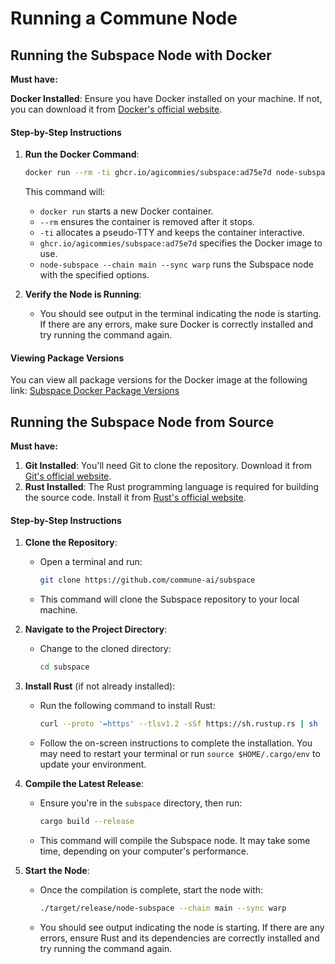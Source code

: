 # Running a Commune Node

## Running the Subspace Node with Docker

**Must have:**

**Docker Installed**: Ensure you have Docker installed on your machine. If not, you can download it from [Docker's official website](https://www.docker.com/products/docker-desktop).

#### Step-by-Step Instructions

1. **Run the Docker Command**:
   ```sh
   docker run --rm -ti ghcr.io/agicommies/subspace:ad75e7d node-subspace --chain main --sync warp
   ```
   This command will:
   - `docker run` starts a new Docker container.
   - `--rm` ensures the container is removed after it stops.
   - `-ti` allocates a pseudo-TTY and keeps the container interactive.
   - `ghcr.io/agicommies/subspace:ad75e7d` specifies the Docker image to use.
   - `node-subspace --chain main --sync warp` runs the Subspace node with the specified options.

2. **Verify the Node is Running**:
   - You should see output in the terminal indicating the node is starting. If there are any errors, make sure Docker is correctly installed and try running the command again.

#### Viewing Package Versions

You can view all package versions for the Docker image at the following link:
[Subspace Docker Package Versions](https://github.com/agicommies/subspace-network/pkgs/container/subspace/229541186?tag=ad75e7d)

## Running the Subspace Node from Source

**Must have:**

1. **Git Installed**: You'll need Git to clone the repository. Download it from [Git's official website](https://git-scm.com/).
2. **Rust Installed**: The Rust programming language is required for building the source code. Install it from [Rust's official website](https://www.rust-lang.org/).

#### Step-by-Step Instructions

1. **Clone the Repository**:
   - Open a terminal and run:
     ```sh
     git clone https://github.com/commune-ai/subspace
     ```
   - This command will clone the Subspace repository to your local machine.

2. **Navigate to the Project Directory**:
   - Change to the cloned directory:
     ```sh
     cd subspace
     ```

3. **Install Rust** (if not already installed):
   - Run the following command to install Rust:
     ```sh
     curl --proto '=https' --tlsv1.2 -sSf https://sh.rustup.rs | sh
     ```
   - Follow the on-screen instructions to complete the installation. You may need to restart your terminal or run `source $HOME/.cargo/env` to update your environment.

4. **Compile the Latest Release**:
   - Ensure you're in the `subspace` directory, then run:
     ```sh
     cargo build --release
     ```
   - This command will compile the Subspace node. It may take some time, depending on your computer's performance.

5. **Start the Node**:
   - Once the compilation is complete, start the node with:
     ```sh
     ./target/release/node-subspace --chain main --sync warp
     ```
   - You should see output indicating the node is starting. If there are any errors, ensure Rust and its dependencies are correctly installed and try running the command again.

